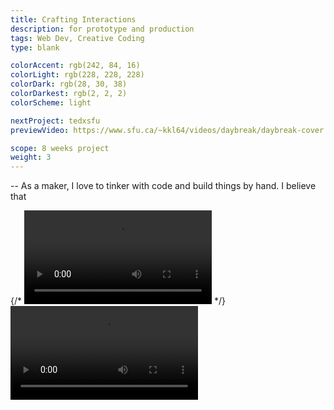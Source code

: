 ```yaml
---
title: Crafting Interactions
description: for prototype and production
tags: Web Dev, Creative Coding
type: blank

colorAccent: rgb(242, 84, 16)
colorLight: rgb(228, 228, 228)
colorDark: rgb(28, 30, 38)
colorDarkest: rgb(2, 2, 2)
colorScheme: light

nextProject: tedxsfu
previewVideo: https://www.sfu.ca/~kkl64/videos/daybreak/daybreak-cover.mp4

scope: 8 weeks project
weight: 3
---
```


-- As a maker, I love to tinker with code and build things by hand. I believe that

<LayoutFull>
  {/* <Video
    src="https://www.sfu.ca/~kkl64/videos/whatif/exhibition-interaction.mp4"
    width={1920}
    height={1080}
  ></Video> */}
  <Video
    src="https://www.sfu.ca/~kkl64/videos/whatif/	exhibition-interaction.mp4"
    width={1792}
    height={1071}
  ></Video>
</LayoutFull>
